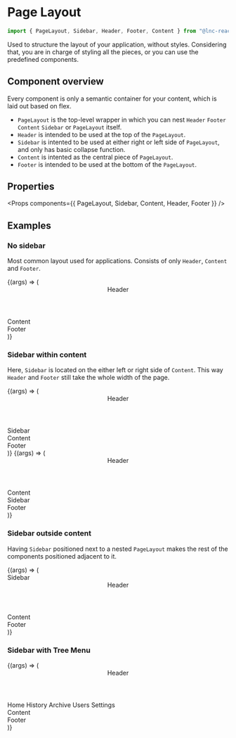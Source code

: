 
<Meta title="Layout/Page Layout" component={PageLayout} />

# Page Layout

```jsx
import { PageLayout, Sidebar, Header, Footer, Content } from "@lnc-react-ui";
```

Used to structure the layout of your application, without styles. Considering that, you are in charge of styling all the pieces,
or you can use the predefined components.

## Component overview

Every component is only a semantic container for your content, which is laid out based on flex.

- `PageLayout` is the top-level wrapper in which you can nest `Header` `Footer` `Content` `Sidebar` or `PageLayout` itself.
- `Header` is intended to be used at the top of the `PageLayout`.
- `Sidebar` is intented to be used at either right or left side of `PageLayout`, and only has basic collapse function.
- `Content` is intented as the central piece of `PageLayout`.
- `Footer` is intended to be used at the bottom of the `PageLayout`.

## Properties

<Props components={{ PageLayout, Sidebar, Content, Header, Footer }} />

## Examples

### No sidebar

Most common layout used for applications. Consists of only `Header`, `Content` and `Footer`.<br/>

<Canvas>
  <Story name="No sidebar">
    {(args) => (
      <PageLayout>
        <Header
          style={{
            backgroundColor: "rgb(0, 83, 122)",
            lineHeight: "64px",
            textAlign: "center",
          }}
        >
          <span>Header</span>
        </Header>
        <Content>
          <div
            style={{
              display: "flex",
              justifyContent: "center",
              alignItems: "center",
              height: "100%",
            }}
          >
            <span>Content</span>
          </div>
        </Content>
        <Footer
          style={{
            backgroundColor: "rgb(0, 83, 122)",
            lineHeight: "64px",
            textAlign: "center",
          }}
        >
          <span>Footer</span>
        </Footer>
      </PageLayout>
    )}
  </Story>
</Canvas>

### Sidebar within content

Here, `Sidebar` is located on the either left or right side of `Content`. This way `Header` and `Footer` still take the whole width of the page.

<Canvas>
  <Story name="Left sidebar within content">
    {(args) => (
      <PageLayout>
        <Header
          style={{
            backgroundColor: "rgb(0, 83, 122)",
            lineHeight: "64px",
            textAlign: "center",
          }}
        >
          <span>Header</span>
        </Header>
        <PageLayout>
          <Sidebar style={{ backgroundColor: "rgb(235, 249, 255)" }}>
            <div
              style={{
                display: "flex",
                justifyContent: "center",
                alignItems: "center",
                height: "100%",
              }}
            >
              Sidebar
            </div>
          </Sidebar>
          <Content>
            <div
              style={{
                display: "flex",
                justifyContent: "center",
                alignItems: "center",
                height: "100%",
              }}
            >
              <span>Content</span>
            </div>
          </Content>
        </PageLayout>
        <Footer
          style={{
            backgroundColor: "rgb(0, 83, 122)",
            lineHeight: "64px",
            textAlign: "center",
          }}
        >
          <span>Footer</span>
        </Footer>
      </PageLayout>
    )}
  </Story>
</Canvas>

<Canvas>
  <Story name="Right sidebar within content">
    {(args) => (
      <PageLayout>
        <Header
          style={{
            backgroundColor: "rgb(0, 83, 122)",
            lineHeight: "64px",
            textAlign: "center",
          }}
        >
          <span>Header</span>
        </Header>
        <PageLayout>
          <Content>
            <div
              style={{
                display: "flex",
                justifyContent: "center",
                alignItems: "center",
                height: "100%",
              }}
            >
              <span>Content</span>
            </div>
          </Content>
          <Sidebar style={{ backgroundColor: "rgb(235, 249, 255)" }}>
            <div
              style={{
                display: "flex",
                justifyContent: "center",
                alignItems: "center",
                height: "100%",
              }}
            >
              Sidebar
            </div>
          </Sidebar>
        </PageLayout>
        <Footer
          style={{
            backgroundColor: "rgb(0, 83, 122)",
            lineHeight: "64px",
            textAlign: "center",
          }}
        >
          <span>Footer</span>
        </Footer>
      </PageLayout>
    )}
  </Story>
</Canvas>

### Sidebar outside content

Having `Sidebar` positioned next to a nested `PageLayout` makes the rest of the components positioned adjacent to it.

<Canvas>
  <Story name="Sidebar outside content">
    {(args) => (
      <PageLayout>
        <Sidebar style={{ backgroundColor: "rgb(235, 249, 255)" }}>
          <div
            style={{
              display: "flex",
              justifyContent: "center",
              alignItems: "center",
              height: "100%",
            }}
          >
            Sidebar
          </div>
        </Sidebar>
        <PageLayout>
          <Header
            style={{
              backgroundColor: "rgb(0, 83, 122)",
              lineHeight: "64px",
              textAlign: "center",
            }}
          >
            <span>Header</span>
          </Header>
          <Content>
            <div
              style={{
                display: "flex",
                justifyContent: "center",
                alignItems: "center",
                height: "100%",
              }}
            >
              <span>Content</span>
            </div>
          </Content>
          <Footer
            style={{
              backgroundColor: "rgb(0, 83, 122)",
              lineHeight: "64px",
              textAlign: "center",
            }}
          >
            <span>Footer</span>
          </Footer>
        </PageLayout>
      </PageLayout>
    )}
  </Story>
</Canvas>

### Sidebar with Tree Menu

<Canvas>
  <Story name="Sidebar with Tree Menu">
    {(args) => (
      <PageLayout>
        <Header
          style={{
            backgroundColor: "rgb(0, 83, 122)",
            lineHeight: "64px",
            textAlign: "center",
          }}
        >
          <span>Header</span>
        </Header>
        <PageLayout>
          <Sidebar style={{ backgroundColor: "rgb(235, 249, 255)" }}>
              <TreeMenu color="secondary" itemsGap="0.3rem">
                <MenuItem icon="home" value="Home">Home</MenuItem>
                <MenuItem icon="clock" value="Hist">History</MenuItem>
                <Separator />
                <MenuItem icon="archive" value="Arch">Archive</MenuItem>
                <MenuItem icon="users" value="Users" justifyToEnd={true}>Users</MenuItem>
                <Separator />
                <MenuItem icon="gears" value="Sett" justifyToEnd={true}>Settings</MenuItem>
              </TreeMenu>
          </Sidebar>
          <Content>
            <div
              style={{
                display: "flex",
                justifyContent: "center",
                alignItems: "center",
                height: "100%",
              }}
            >
              <span>Content</span>
            </div>
          </Content>
        </PageLayout>
        <Footer
          style={{
            backgroundColor: "rgb(0, 83, 122)",
            lineHeight: "64px",
            textAlign: "center",
          }}
        >
          <span>Footer</span>
        </Footer>
      </PageLayout>
    )}
  </Story>
</Canvas>
